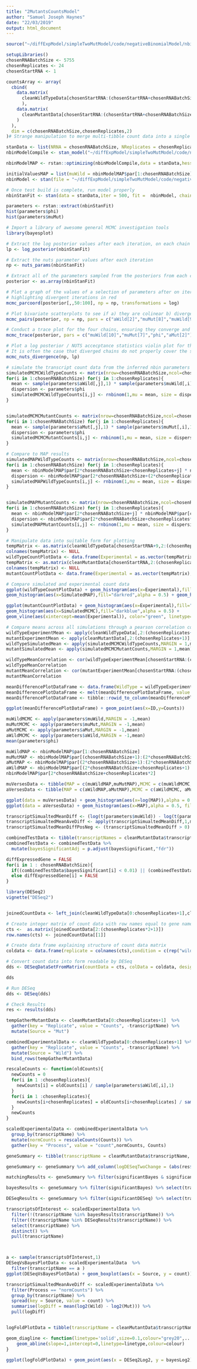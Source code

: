 ```yaml
---
title: "2MutantsCountsModel"
author: "Samuel Joseph Haynes"
date: "22/03/2019"
output: html_document
---
```


```r
source("~/diffExpModel/simpleTwoMutModel/code/negativeBinomialModel/nbinDataandLibrarySetup.R")
```

```r
setupLibraries()
chosenRNABatchSize <- 5755
chosenReplicates <- 24
chosenStartRNA <- 1

countsArray <- array(
  cbind(
    data.matrix(
      cleanWildTypeData[chosenStartRNA:(chosenStartRNA+chosenRNABatchSize-1),2:(chosenReplicates +  1)]
      ),
    data.matrix(
      cleanMutantData[chosenStartRNA:(chosenStartRNA+chosenRNABatchSize-1),2:(chosenReplicates +  1)]
    )
  ),
  dim = c(chosenRNABatchSize,chosenReplicates,2)
)# Strange manipulation to merge multi-tibble count data into a single array

stanData <- list(NRNA = chosenRNABatchSize, NReplicates = chosenReplicates, counts = countsArray) 
nbinModelCompile <- stan_model("~/diffExpModel/simpleTwoMutModel/code/negativeBinomialModel/nbinModel.stan")
```

```r
nbinModelMAP <- rstan::optimizing(nbinModelCompile,data = stanData,hessian=TRUE)
```

```r
initialValuesMAP = list(muWild = nbinModelMAP$par[1:chosenRNABatchSize],muMut = nbinModelMAP$par[(chosenRNABatchSize+1):(2*chosenRNABatchSize)],aMut = nbinModelMAP$par[(2*chosenRNABatchSize+1):(2*chosenRNABatchSize+chosenReplicates)],aWild = nbinModelMAP$par[(2*chosenRNABatchSize+chosenReplicates+1):(2*chosenRNABatchSize+2*chosenReplicates)],phi=nbinModelMAP$par[2*chosenRNABatchSize+2*chosenReplicates+1])
nbinModel <- stan(file = "~/diffExpModel/simpleTwoMutModel/code/negativeBinomialModel/nbinModel.stan",data=stanData,chains = 1,iter = 10)
```

```r

# Once test build is complete, run model properly
nbinStanFit <- stan(data = stanData,iter = 500, fit =  nbinModel, chains = 4, init = list(chain1 = initialValuesMAP,chain2 = initialValuesMAP,chain3 = initialValuesMAP, chain4 = initialValuesMAP))
```

```r
parameters <- rstan::extract(nbinStanFit)
hist(parameters$phi)
hist(parameters$muMut)
```

```r
# Import a library of awesome general MCMC investigation tools
library(bayesplot)

# Extract the log posterior values after each iteration, on each chain
lp <- log_posterior(nbinStanFit)

# Extract the nuts parameter values after each iteration
np <- nuts_params(nbinStanFit)

# Extract all of the parameters sampled from the posteriors from each chain
posterior <- as.array(nbinStanFit)

# Plot a graph of the values of a selection of parameters after on iteration, 
# highlighting divergent iterations in red
mcmc_parcoord(posterior[,,50:100], np = np, transformations = log)

# Plot bivariate scatterplots to see if a) they are colinear b) divergence occurs with set values
mcmc_pairs(posterior, np = np, pars = c("aWild[2]","muMut[8]","muWild[9]","phi"))

# Conduct a trace plot for the four chains, ensuring they converge and dont have an odd pattern
mcmc_trace(posterior, pars = c("muWild[10]","muMut[7]","phi","aMut[2]"), np = np)

# Plot a log posterior / NUTS accecptance statistics violin plot for the divergent and non divergent interations side by side.
# It is often the case that diverged chains do not properly cover the sample space, hence their violin plots have much shorter tails
mcmc_nuts_divergence(np, lp)

```

```r
# simulate the transcript count data from the inferred nbin parameters
simulatedMCMCWildTypeCounts <- matrix(nrow=chosenRNABatchSize,ncol=chosenReplicates)
for(i in 1:chosenRNABatchSize) for(j in 1:chosenReplicates){
  mean <- sample(parameters$aWild[,j],1) * sample(parameters$muWild[,i],1)
  dispersion <- parameters$phi
  simulatedMCMCWildTypeCounts[i,j] <- rnbinom(1,mu = mean, size = dispersion)
}


simulatedMCMCMutantCounts <- matrix(nrow=chosenRNABatchSize,ncol=chosenReplicates)
for(i in 1:chosenRNABatchSize) for(j in 1:chosenReplicates){
  mean <- sample(parameters$aMut[,j],1) * sample(parameters$muMut[,i],1)
  dispersion <- parameters$phi
  simulatedMCMCMutantCounts[i,j] <- rnbinom(1,mu = mean, size = dispersion)
}

# Compare to MAP results
simulatedMAPWildTypeCounts <- matrix(nrow=chosenRNABatchSize,ncol=chosenReplicates)
for(i in 1:chosenRNABatchSize) for(j in 1:chosenReplicates){
  mean <- nbinModelMAP$par[2*chosenRNABatchSize+chosenReplicates+j] * nbinModelMAP$par[i]
  dispersion <- nbinModelMAP$par[2*chosenRNABatchSize+(2*chosenReplicates)+1]
  simulatedMAPWildTypeCounts[i,j] <- rnbinom(1,mu = mean, size = dispersion)
}


simulatedMAPMutantCounts <- matrix(nrow=chosenRNABatchSize,ncol=chosenReplicates)
for(i in 1:chosenRNABatchSize) for(j in 1:chosenReplicates){
  mean <- nbinModelMAP$par[2*chosenRNABatchSize+j] * nbinModelMAP$par[chosenRNABatchSize + i]
  dispersion <- nbinModelMAP$par[2*chosenRNABatchSize+chosenReplicates*2+1]
  simulatedMAPMutantCounts[i,j] <- rnbinom(1,mu = mean, size = dispersion)
}

# Manipulate data into suitable form for plotting
tempMatrix <- as.matrix(cleanWildTypeData[chosenStartRNA+9,2:(chosenReplicates+1)])
colnames(tempMatrix) <- NULL
wildTypeCountPlotData <- data.frame(Experimental = as.vector(tempMatrix),SimulatedMAP = simulatedMAPWildTypeCounts[10,], SimulatedMCMC = simulatedMCMCWildTypeCounts[10,])
tempMatrix <- as.matrix(cleanMutantData[chosenStartRNA,2:(chosenReplicates+1)])
colnames(tempMatrix) <- NULL
mutantCountPlotData <- data.frame(Experimental = as.vector(tempMatrix), SimulatedMAP = simulatedMAPMutantCounts[1,], SimulatedMCMC = simulatedMCMCMutantCounts[1,])

# Compare simulated and experimental count data
ggplot(wildTypeCountPlotData) + geom_histogram(aes(x=Experimental),fill="darkgreen",alpha = 0.5) +
geom_histogram(aes(x=SimulatedMAP),fill="darkred",alpha = 0.5) + geom_histogram(aes(x=SimulatedMCMC),fill="darkblue",alpha = 0.5) + geom_vline(aes(xintercept=mean(SimulatedMAP)), color="red", linetype="dashed", size=1) + geom_vline(aes(xintercept=mean(Experimental)), color="blue", linetype="dashed", size=1) + geom_vline(aes(xintercept=mean(SimulatedMCMC)), color="green", linetype="dashed", size=1) 

ggplot(mutantCountPlotData) + geom_histogram(aes(x=Experimental),fill="darkgreen",alpha = 0.5) + geom_histogram(aes(x=SimulatedMAP),fill="darkred",alpha = 0.5) +
geom_histogram(aes(x=SimulatedMCMC),fill="darkblue",alpha = 0.5) +
geom_vline(aes(xintercept=mean(Experimental)), color="green", linetype="dashed", size=1) + geom_vline(aes(xintercept=mean(SimulatedMAP)), color="red", linetype="dashed", size=1) + geom_vline(aes(xintercept=mean(SimulatedMCMC)), color="blue", linetype="dashed", size=1)

# Compare means across all simulations through a pearson correlation coefficient and mean plot
wildTypeExperimentMean <- apply(cleanWildTypeData[,2:(chosenReplicates+1)],MARGIN = 1,mean)
mutantExperimentMean <- apply(cleanMutantData[,2:(chosenReplicates+1)],MARGIN = 1,mean)
wildTypeSimulatedMean <- apply(simulatedMCMCWildTypeCounts,MARGIN = 1,mean)
mutantSimulatedMean <- apply(simulatedMCMCMutantCounts,MARGIN = 1,mean)

wildTypeMeanCorrelation <- cor(wildTypeExperimentMean[chosenStartRNA:(chosenStartRNA+chosenRNABatchSize-1)],wildTypeSimulatedMean)
wildTypeMeanCorrelation
mutantMeanCorrelation <- cor(mutantExperimentMean[chosenStartRNA:(chosenStartRNA+chosenRNABatchSize-1)],mutantSimulatedMean)
mutantMeanCorrelation

meanDifferencePlotDataFrame <- data.frame(WildType = wildTypeExperimentMean[chosenStartRNA:(chosenStartRNA+chosenRNABatchSize-1)] - wildTypeSimulatedMean, Mutant = mutantExperimentMean[chosenStartRNA:(chosenStartRNA+chosenRNABatchSize-1)]-mutantSimulatedMean)
meanDifferencePlotDataFrame <- melt(meanDifferencePlotDataFrame, value.name = "Counts", variable.name = "Sample")
meanDifferencePlotDataFrame <- tibble::rowid_to_column(meanDifferencePlotDataFrame, "ID")

ggplot(meanDifferencePlotDataFrame) + geom_point(aes(x=ID,y=Counts))
```

```r
muWildMCMC <- apply(parameters$muWild,MARGIN = -1,mean)
muMutMCMC <- apply(parameters$muMut,MARGIN = -1,mean)
aMutMCMC <- apply(parameters$aMut,MARGIN = -1,mean)
aWildMCMC <- apply(parameters$aWild,MARGIN = -1,mean)
mean(parameters$phi)

muWildMAP <- nbinModelMAP$par[1:chosenRNABatchSize]
muMutMAP <- nbinModelMAP$par[(chosenRNABatchSize+1):(2*chosenRNABatchSize)]
aMutMAP <- nbinModelMAP$par[(2*chosenRNABatchSize+1):(2*chosenRNABatchSize+chosenReplicates)]
aWildMAP <- nbinModelMAP$par[(2*chosenRNABatchSize+chosenReplicates+1):(2*chosenRNABatchSize+(chosenReplicates*2))]
nbinModelMAP$par[2*chosenRNABatchSize+chosenReplicates*2]

muVersesData <- tibble(MAP = c(muWildMAP,muMutMAP),MCMC = c(muWildMCMC, muMutMCMC))
aVersesData <- tibble(MAP = c(aWildMAP,aMutMAP),MCMC = c(aWildMCMC, aMutMCMC))

ggplot(data = muVersesData) + geom_histogram(aes(x=log(MAP)),alpha = 0.5, fill = "red") + geom_histogram(aes(x=log(MCMC)),alpha = 0.5, fill = "blue")
ggplot(data = aVersesData) + geom_histogram(aes(x=MAP),alpha = 0.5, fill = "red") + geom_histogram(aes(x=MCMC),alpha = 0.5, fill = "blue")
```

```r
transcriptSimualtedMeanDiff <- (log(t(parameters$muWild)) - log(t(parameters$muMut)))
transcriptSimualtedMeanAveDiff <- apply(transcriptSimualtedMeanDiff,1,mean)
transcriptSimualtedMeanDiffPosNeg <- (transcriptSimualtedMeanDiff > 0)

combinedTestData <- tibble(transcriptNames = cleanMutantData$transcriptName, bayesLogFold = transcriptSimualtedMeanAveDiff, bayesSignificant = apply(transcriptSimualtedMeanDiffPosNeg,1,sum)/1000, DESeqLogFold = res$log2FoldChange,DESeqSignificant = res$pvalue, DESeqSignificantAdj = res$padj)
combinedTestData <- combinedTestData %>% 
  mutate(bayesSignificantAdj = p.adjust(bayesSignificant,"fdr"))

diffExpressedGene = FALSE
for(i in 1 : chosenRNABatchSize){
  if((combinedTestData$bayesSignificant[i] < 0.01) || (combinedTestData$bayesSignificant[i] > 0.99)) diffExpressedGene[i] = TRUE
  else diffExpressedGene[i] = FALSE
}
```

```r
library(DESeq2)
vignette("DESeq2")


joinedCountData <- left_join(cleanWildTypeData[0:chosenReplicates+1],cleanMutantData[0:chosenReplicates+1], by = "transcriptName", suffix = c("MU","WT")) 

# Create integer matrix of count data with row names equal to gene names
cts <-  as.matrix(joinedCountData[2:(chosenReplicates*2+1)])
row.names(cts) <- joinedCountData[[1]]

# Create data frame explaining structure of count data matrix
coldata <- data.frame(replicate = colnames(cts),condition = c(rep("wildtype",chosenReplicates),rep("mutant",chosenReplicates)),type = rep("single-read",chosenReplicates*2))

# Convert count data into form readable by DESeq
dds <- DESeqDataSetFromMatrix(countData = cts, colData = coldata, design = ~ condition)

dds

# Run DESeq
dds <- DESeq(dds)

# Check Results
res <- results(dds)

```

```r

tempGatherMutantData <- cleanMutantData[0:chosenReplicates+1]  %>%
  gather(key = "Replicate", value = "Counts", -transcriptName) %>% 
  mutate(Source = "Mut")

combinedExperimentalData <- cleanWildTypeData[0:chosenReplicates+1] %>%
  gather(key = "Replicate", value = "Counts", -transcriptName) %>% 
  mutate(Source = "Wild") %>%
  bind_rows(tempGatherMutantData)

rescaleCounts <- function(oldCounts){
  newCounts = 0
  for(i in 1 :chosenReplicates){
    newCounts[i] = oldCounts[i] / sample(parameters$aWild[,i],1)
  }
  for(i in 1 :chosenReplicates){
    newCounts[i+chosenReplicates] = oldCounts[i+chosenReplicates] / sample(parameters$aMut[,i],1)
  }
  newCounts
}

scaledExperimentalData <- combinedExperimentalData %>%
  group_by(transcriptName) %>%
  mutate(normCounts = rescaleCounts(Counts)) %>%
  gather(key = "Process", value = "count",normCounts, Counts)

geneSummary <- tibble(transcriptName = cleanMutantData$transcriptName, logBayesTwoChange = (abs(transcriptSimualtedMeanAveDiff) > 0.2), significantBayes = diffExpressedGene)

geneSummary <- geneSummary %>% add_column(logDESeqTwoChange = (abs(res$log2FoldChange) > 0.2)) %>% add_column(significantDESeq = (res$padj < 0.01))

matchingResults <- geneSummary %>% filter(significantBayes & significantDESeq) %>% select(transcriptName)

bayesResults <- geneSummary %>% filter(significantBayes) %>% select(transcriptName)

DESeqResults <- geneSummary %>% filter(significantDESeq) %>% select(transcriptName)

transcriptsOfInterest <- scaledExperimentalData %>% 
  filter(!(transcriptName %in% bayesResults$transcriptName)) %>%
  filter((transcriptName %in% DESeqResults$transcriptName)) %>% 
  select(transcriptName) %>%
  distinct() %>% 
  pull(transcriptName)




```

```r
a <- sample(transcriptsOfInterest,1)
DESeqVsBayesPlotData <- scaledExperimentalData  %>%
  filter(transcriptName == a )
ggplot(DESeqVsBayesPlotData) + geom_boxplot(aes(x = Source, y = count)) + facet_grid(cols = vars(Process))

transcriptSimualtedMeanAveDiff <- scaledExperimentalData %>% 
  filter(Process == "normCounts") %>%
  group_by(transcriptName) %>%
  spread(key = Source, value = count) %>%
  summarise(logDiff = mean(log2(Wild) - log2(Mut))) %>%
  pull(logDiff)


logFoldPlotData = tibble(transcriptName = cleanMutantData$transcriptName, DESeq2Log2 = res$log2FoldChange, bayesLog2 = transcriptSimualtedMeanAveDiff)

geom_diagline <- function(linetype='solid',size=0.1,colour="grey20",...) {
    geom_abline(slope=1,intercept=0,linetype=linetype,colour=colour)
}

ggplot(logFoldPlotData) + geom_point(aes(x = DESeq2Log2, y = bayesLog2)) + geom_diagline()
```
